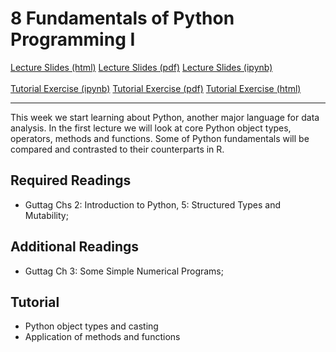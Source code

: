 # 8 Fundamentals of Python Programming I

<div id="buttons">
<a class="btn btn-primary btn-lg" role="button" href="lectures/08_week.html">Lecture Slides (html)</a>
<a class="btn btn-info btn-lg" role="button" href="https://github.com/ASDS-TCD/POP77001_Computer_Programming_2022/blob/main/lectures/08_week.pdf">Lecture Slides (pdf)</a>
<a class="btn btn-secondary btn-lg" role="button" href="https://github.com/ASDS-TCD/POP77001_Computer_Programming_2022/blob/main/lectures/08_week.ipynb">Lecture Slides (ipynb)</a>
<br>
<br>
<a class="btn btn-success btn-lg" role="button" href="https://github.com/ASDS-TCD/POP77001_Computer_Programming_2022/blob/main/tutorials/08_week.ipynb">Tutorial Exercise (ipynb)</a>
<a class="btn btn-info btn-lg" role="button" href="https://github.com/ASDS-TCD/POP77001_Computer_Programming_2022/blob/main/tutorials/08_week.pdf">Tutorial Exercise (pdf)</a>
<a class="btn btn-secondary btn-lg" role="button" href="tutorials/08_week.html">Tutorial Exercise (html)</a>
</div>
---

This week we start learning about Python, another major language for data analysis. In the first lecture we will look at core Python object types, operators, methods and functions. Some of Python fundamentals will be compared and contrasted to their counterparts in R.

## Required Readings

- Guttag Chs 2: Introduction to Python, 5: Structured Types and Mutability;

## Additional Readings

- Guttag Ch 3: Some Simple Numerical Programs;

## Tutorial

- Python object types and casting
- Application of methods and functions
